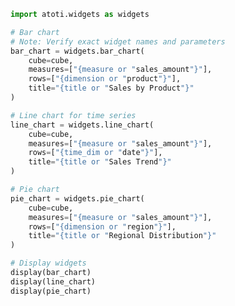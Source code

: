 ```python
import atoti.widgets as widgets

# Bar chart
# Note: Verify exact widget names and parameters
bar_chart = widgets.bar_chart(
    cube=cube,
    measures=["{measure or "sales_amount"}"],
    rows=["{dimension or "product"}"],
    title="{title or "Sales by Product"}"
)

# Line chart for time series
line_chart = widgets.line_chart(
    cube=cube,
    measures=["{measure or "sales_amount"}"],
    rows=["{time_dim or "date"}"],
    title="{title or "Sales Trend"}"
)

# Pie chart
pie_chart = widgets.pie_chart(
    cube=cube,
    measures=["{measure or "sales_amount"}"],
    rows=["{dimension or "region"}"],
    title="{title or "Regional Distribution"}"
)

# Display widgets
display(bar_chart)
display(line_chart)
display(pie_chart)
```